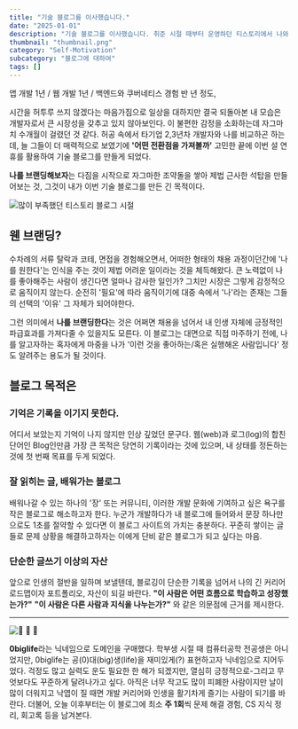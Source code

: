 ```yaml
---
title: "기술 블로그를 이사했습니다."
date: "2025-01-01"
description: "기술 블로그를 이사했습니다. 취준 시절 때부터 운영하던 티스토리에서 나와 직접 제 자신을 일종의 브랜딩할 수 있는 형태의 자그마한 서비스가 필요했기에 직접 개발과 배포를 진행해보았습니다. 앱 개발 1년과 풀스택 개발 1년 반 정도, 시간을 허투루 쓰지 않겠다는 마음가짐으로 일상을 대하지만 결국 되돌아본 내 모습은 개발자로서 큰 시장성을 갖추고 있지 않아보인다."
thumbnail: "thumbnail.png"
category: "Self-Motivation"
subcategory: "블로그에 대하여"
tags: []
---
```


앱 개발 1년 / 웹 개발 1년 / 백엔드와 쿠버네티스 경험 반 년 정도,

시간을 허투루 쓰지 않겠다는 마음가짐으로 일상을 대하지만 결국 되돌아본 내 모습은 개발자로서 큰 시장성을 갖추고 있지 않아보인다. 이 불편한 감정을 소화하는데 자그마치 수개월이 걸렸던 것 같다. 허공 속에서 타기업 2,3년차 개발자와 나를 비교하곤 하는데, 늘 그들이 더 매력적으로 보였기에 **'어떤 전환점을 가져볼까'** 고민한 끝에 이번 설 연휴를 활용하여 기술 블로그를 만들게 되었다.

**나를 브랜딩해보자**는 다짐을 시작으로 자그마한 조약돌을 쌓아 제법 근사한 석탑을 만들어보는 것, 그것이 내가 이번 기술 블로그를 만든 긴 목적이다.

![많이 부족했던 티스토리 블로그 시절](1.png)

## 웬 브랜딩?

수차례의 서류 탈락과 코테, 면접을 경험해오면서, 어떠한 형태의 채용 과정이던간에 '나를 원한다'는 인식을 주는 것이 제법 어려운 일이라는 것을 체득해왔다. 큰 노력없이 나를 좋아해주는 사람이 생긴다면 얼마나 감사한 일인가? 그치만 시장은 그렇게 감정적으로 움직이지 않는다. 순전히 '필요'에 따라 움직이기에 대중 속에서 '나'라는 존재는 그들의 선택의 '이유' 그 자체가 되어야한다.

그런 의미에서 **나를 브랜딩한다**는 것은 어쩌면 채용을 넘어서 내 인생 자체에 긍정적인 파급효과를 가져다줄 수 있을지도 모른다. 이 블로그는 대면으로 직접 마주하기 전에, 나를 알고자하는 혹자에게 마중을 나가 '이런 것을 좋아하는/혹은 실행해온 사람입니다' 정도 알려주는 용도가 될 것이다.

## 블로그 목적은

### 기억은 기록을 이기지 못한다.

어디서 보았는지 기억이 나지 않지만 인상 깊었던 문구다. 웹(web)과 로그(log)의 합친 단어인 Blog인만큼 가장 큰 목적은 당연히 기록이라는 것에 있으며, 내 상태를 정돈하는 것에 첫 번째 목표를 두게 되었다.

### 잘 읽히는 글, 배워가는 블로그

배워나갈 수 있는 하나의 '장' 또는 커뮤니티, 이러한 개발 문화에 기여하고 싶은 욕구를 작은 블로그로 해소하고자 한다. 누군가 개발하다가 내 블로그에 들어와서 문장 하나만으로도 1초를 절약할 수 있다면 이 블로그 사이트의 가치는 충분하다. 꾸준히 쌓이는 글들로 문제 상황을 해결하고하자는 이에게 단비 같은 블로그가 되고 싶다는 마음.

### 단순한 글쓰기 이상의 자산

앞으로 인생의 절반을 일하며 보낼텐데, 블로깅이 단순한 기록을 넘어서 나의 긴 커리어 로드맵이자 포트폴리오, 자산이 되길 바란다. **"이 사람은 어떤 흐름으로 학습하고 성장했는가?"** **"이 사람은 다른 사람과 지식을 나누는가?"** 와 같은 의문점에 근거를 제시한다.

---

![🌻 🌻 🌻](2.png)

**0biglife**라는 닉네임으로 도메인을 구매했다. 학부생 시절 때 컴퓨터공학 전공생은 아니었지만, 0biglife는 공(0)대(big)생(life)을 재미있게(?) 표현하고자 닉네임으로 지어두었다. 걱정도 많고 실력도 운도 필요한 한 해가 되겠지만, 열심히 긍정적으로-그리고 무엇보다도 꾸준하게 달려나가고 싶다. 아직은 너무 작고도 많이 피폐한 사람이지만 날이 많이 더워지고 낙엽이 질 때면 개발 커리어와 인생을 활기차게 즐기는 사람이 되기를 바란다. 더불어, 오늘 이후부터는 이 블로그에 최소 **주 1회**씩 문제 해결 경험, CS 지식 정리, 회고록 등을 남겨본다.
